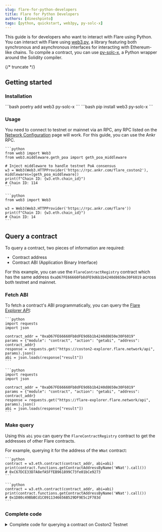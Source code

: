 ```yaml
---
slug: flare-for-python-developers
title: Flare for Python Developers
authors: [dineshpinto]
tags: [python, quickstart, web3py, py-solc-x]
---
```



This guide is for developers who want to interact with Flare using Python. You can interact with Flare using [web3.py](https://web3py.readthedocs.io/en/stable/), a library featuring both synchronous and asynchronous interfaces for interacting with Ethereum-like chains. To compile a contract, you can use [py-solc-x](https://solcx.readthedocs.io/en/latest/), a Python wrapper around the Solidity compiler.

{/* truncate */}

## Getting started

### Installation

<Tabs>
  <TabItem value="poetry" label="poetry" default>
    ```bash
    poetry add web3 py-solc-x
    ```

  </TabItem>
  <TabItem value="pip" label="pip">
    ```bash
    pip install web3 py-solc-x
    ```

  </TabItem>
</Tabs>

### Usage

You need to connect to testnet or mainnet via an RPC, any RPC listed on the [Network Configuration](../docs/flare/configuration#configuration) page will work. For this guide, you can use the Ankr RPC.

<Tabs groupId="network">
  <TabItem value="coston2" label="Coston2 Testnet" default>

    ```python
    from web3 import Web3
    from web3.middleware.geth_poa import geth_poa_middleware

    # Inject middleware to handle testnet PoA consensus
    w3 = Web3(Web3.HTTPProvider('https://rpc.ankr.com/flare_coston2'), middlewares=[geth_poa_middleware])
    print(f"Chain ID: {w3.eth.chain_id}")
    # Chain ID: 114
    ```

  </TabItem>
    <TabItem value="flare" label="Flare Mainnet">

    ```python
    from web3 import Web3

    w3 = Web3(Web3.HTTPProvider('https://rpc.ankr.com/flare'))
    print(f"Chain ID: {w3.eth.chain_id}")
    # Chain ID: 14
    ```

  </TabItem>
</Tabs>

## Query a contract

To query a contract, two pieces of information are required:

- Contract address
- Contract ABI (Application Binary Interface)

For this example, you can use the `FlareContractRegistry` contract which has the same address `0xaD67FE66660Fb8dFE9d6b1b4240d8650e30F6019` across both testnet and mainnet.

### Fetch ABI

To fetch a contract's ABI programmatically, you can query the [Flare Explorer API](https://flare-explorer.flare.network/api-docs):

<Tabs groupId="network">
  <TabItem value="coston2" label="Coston2 Testnet" default>

    ```python
    import requests
    import json

    contract_addr = "0xaD67FE66660Fb8dFE9d6b1b4240d8650e30F6019"
    params = {"module": "contract", "action": "getabi", "address": contract_addr}
    response = requests.get("https://coston2-explorer.flare.network/api", params).json()
    abi = json.loads(response["result"])
    ```

  </TabItem>
    <TabItem value="flare" label="Flare Mainnet">

    ```python
    import requests
    import json

    contract_addr = "0xaD67FE66660Fb8dFE9d6b1b4240d8650e30F6019"
    params = {"module": "contract", "action": "getabi", "address": contract_addr}
    response = requests.get("https://flare-explorer.flare.network/api", params).json()
    abi = json.loads(response["result"])
    ```

  </TabItem>
</Tabs>

### Make query

Using this `abi` you can query the `FlareContractRegistry` contract to get the addresses of other Flare contracts.

For example, querying it for the address of the `WNat` contract:

<Tabs groupId="network">
  <TabItem value="coston2" label="Coston2 Testnet" default>

    ```python
    contract = w3.eth.contract(contract_addr, abi=abi)
    print(contract.functions.getContractAddressByName('WNat').call())
    # 0xC67DCE33D7A8efA5FfEB961899C73fe01bCe9273
    ```

  </TabItem>
    <TabItem value="flare" label="Flare Mainnet">

    ```python
    contract = w3.eth.contract(contract_addr, abi=abi)
    print(contract.functions.getContractAddressByName('WNat').call())
    # 0x1D80c49BbBCd1C0911346656B529DF9E5c2F783d
    ```

  </TabItem>
</Tabs>

### Complete code

<Tabs groupId="network">
  <TabItem value="coston2" label="Coston2 Testnet" default>
    <details>
    <summary>Complete code for querying a contract on Coston2 Testnet</summary>

    ```python
    import requests
    import json

    from web3 import Web3
    from web3.middleware.geth_poa import geth_poa_middleware

    # Inject middleware to handle testnet PoA consensus
    w3 = Web3(Web3.HTTPProvider('https://rpc.ankr.com/flare_coston2'), middlewares=[geth_poa_middleware])
    print(f"Chain ID: {w3.eth.chain_id}")
    # Chain ID: 114

    # Fetch ABI
    registry_addr = "0xaD67FE66660Fb8dFE9d6b1b4240d8650e30F6019"
    params = {"module": "contract", "action": "getabi", "address": registry_addr}
    response = requests.get("https://coston2-explorer.flare.network/api", params).json()
    abi = json.loads(response["result"])

    # Query contract
    registry = w3.eth.contract(registry_addr, abi=abi)
    print(contract.functions.getContractAddressByName('WNat').call())
    # 0xC67DCE33D7A8efA5FfEB961899C73fe01bCe9273
    ```

    </details>

</TabItem>
<TabItem value="flare" label="Flare Mainnet">
    <details>
    <summary>Complete code for querying a contract on Flare Mainnet</summary>

    ```python
    import requests
    import json

    from web3 import Web3

    w3 = Web3(Web3.HTTPProvider('https://rpc.ankr.com/flare'))
    print(f"Chain ID: {w3.eth.chain_id}")
    # Chain ID: 14

    # Fetch ABI
    registry_addr = "0xaD67FE66660Fb8dFE9d6b1b4240d8650e30F6019"
    params = {"module": "contract", "action": "getabi", "address": registry_addr}
    response = requests.get("https://flare-explorer.flare.network/api", params).json()
    abi = json.loads(response["result"])

    # Query contract
    registry = w3.eth.contract(registry_addr, abi=abi)
    print(contract.functions.getContractAddressByName('WNat').call())
    # 0x1D80c49BbBCd1C0911346656B529DF9E5c2F783d
    ```
    </details>

</TabItem>
</Tabs>

## Compiling a contract

For this example, you can write a simple contract to query the FTSOv2 feed data. You can reuse the `FtsoV2FeedConsumer.sol` contract from the [FTSOv2 Basic Integration](../docs/ftso/guides/basic-integration) guide. Save the `.sol` file in the same folder as your Python script.

:::note
Double check the address of the FTSOv2 contract in `FtsoV2FeedConsumer.sol` to make sure it is the same as on the network you want to deploy your contract.
:::

### Set up helpers

To compile the contracts, you need to first set up some basic helper functions to read the `.sol` file and write the compiled output to a `.json` file. In a `utils.py` file, you can define the following functions:

```python title="utils.py"
import json
from pathlib import Path

CURRENT_DIR = Path(__file__).resolve().parent


def load_contract(name: str) -> str:
    """Load contract from file.

    :param name: Contract name
    :return: Contract code
    """
    with (CURRENT_DIR / f"{name}.sol").open() as file:
        return file.read()


def save_compiled_contract(name: str, compiled_contract: dict) -> None:
    """Save compiled contract to file.

    :param name: Contract name
    :param compiled_contract: Compiled contract
    """
    with (CURRENT_DIR / f"{name}.json").open("w") as file:
        json.dump(compiled_contract, file)
```

### Compile with solc

With these functions ready, you can now compile the contract. In a `compile_contracts.py` file, you can define the following code to install the correct version of the Solidity compiler and compile the contract:

```python title="compile_contracts.py"
from solcx import compile_standard

from .utils import load_contract, save_compiled_contract


if __name__ == "__main__":
    contract_name = "FtsoV2FeedConsumer"
    contract_code = load_contract(contract_name)

    # Install the solc compiler
    # Versions newer than 0.8.25 may work, but have not been tested
    solc_version = "0.8.25"
    install_solc(solc_version)

    # Compile the contract
    compiled_sol = compile_standard(
        {
            "language": "Solidity",
            "sources": {f"{contract_name}.sol": {"content": contract_code}},
            "settings": {
                "outputSelection": {
                    "*": {
                        "*": [
                            "abi",
                            "metadata",
                            "evm.bytecode",
                            "evm.bytecode.sourceMap",
                        ],
                    }
                },
                "optimizer": {"enabled": True, "runs": 200},
                "evmVersion": "london",
            },
        },
        solc_version=solc_version,
    )
    save_compiled_contract(contract_name, compiled_sol)
```

You can now run the `compile_contracts.py` script to compile the contract. The compiled output will be saved to `FtsoV2FeedConsumer.json`.

<Tabs>
  <TabItem value="poetry" label="poetry" default>
    ```bash
    poetry run python compile_contracts.py
    ```

  </TabItem>
  <TabItem value="pip" label="pip">
    ```bash
    python compile_contracts.py
    ```

  </TabItem>
</Tabs>

## Deploying a contract

To deploy a contract, you need to have an account with some testnet or mainnet gas tokens.

### Create account

You can create a new Flare account from the CLI:

<Tabs>
  <TabItem value="poetry" label="poetry" default>
    ```bash
    poetry run python -c "from web3 import Web3; w3 = Web3(); acc = w3.eth.account.create(); print(f'private key={w3.to_hex(acc.key)}, account={acc.address}')"
    ```

  </TabItem>
  <TabItem value="pip" label="pip">
    ```bash
    python -c "from web3 import Web3; w3 = Web3(); acc = w3.eth.account.create(); print(f'private key={w3.to_hex(acc.key)}, account={acc.address}')"
    ```

  </TabItem>
</Tabs>

This will output a new private key and an account pair.

:::warning

- Never share your private keys.
- Never put your private keys in source code.
- Never commit private keys to a Git repository.
  :::

You can save the account and private key into environment variables `ACCOUNT` and `ACCOUNT_PRIVATE_KEY` respectively.

:::note
You can also import the raw hex private key to MetaMask and any other wallet - the private key can be shared between your Python code and any number of wallets.
:::

### Fund account

- For testnet, you can use the testnet faucets on the [Network Configuration](../docs/flare/configuration#configuration) page to get some testnet gas tokens.
- For mainnet, you need to buy FLR in a cryptocurrency exchange such as Coinbase, Kraken etc.

### Set up helpers

To deploy the contract, you need to set up some basic helper functions to read the compiled contract output. Add the following function to `utils.py` file:

```python title="utils.py"
def load_contract_interface(name: str) -> dict:
    """Load contract interface.

    :param name: Contract name
    :return: Contract interface
    """
    with (CURRENT_DIR / f"{name}.json").open() as file:
        compiled_contract = json.load(file)
    return compiled_contract["contracts"][f"{name}.sol"][f"{name}"]
```

### Deploy with web3

With the functions and account ready, you can now deploy the contract. In a `deploy_contract.py` file, you can define the following code to deploy the contract:

```python title="deploy_contract.py"
from web3 import Web3

from .utils import load_contract_interface


if __name__ == "__main__":
    account, private_key = os.getenv("ACCOUNT"), os.getenv("ACCOUNT_PRIVATE_KEY")
    contract_interface = load_contract_interface("FtsoV2FeedConsumer")

    w3 = Web3(Web3.HTTPProvider("https://rpc.ankr.com/flare_coston2"))
    fast_updates_feed_consumer = w3.eth.contract(
        abi=contract_interface["abi"],
        bytecode=contract_interface["evm"]["bytecode"]["object"],
    )

    # Build transaction
    tx = fast_updates_feed_consumer.constructor().build_transaction(
        {
            "from": account,
            "nonce": w3.eth.get_transaction_count(account),
            "gasPrice": w3.eth.gas_price,
        }
    )

    # Sign transaction with private key
    signed_tx = w3.eth.account.sign_transaction(tx, private_key=private_key)

    print("Deploying Contract...")
    tx_hash = w3.eth.send_raw_transaction(signed_tx.rawTransaction)
    tx_receipt = w3.eth.wait_for_transaction_receipt(tx_hash)
    print(f"Contract deployed at {tx_receipt['contractAddress']}")
```

You can now run the `deploy_contract.py` script to deploy the contract. The contract address will be printed once the deployment is successful. You can make sure the deployment was successful by checking the contract address on a Block Explorer, whose links can be found on the Network Configuration](../docs/flare/configuration#configuration) page.

<Tabs>
  <TabItem value="poetry" label="poetry" default>
    ```bash
    poetry run python deploy_contract.py
    ```

  </TabItem>
  <TabItem value="pip" label="pip">
    ```bash
    python deploy_contract.py
    ```

  </TabItem>
</Tabs>

Congratulations! You have now successfully deployed a contract on Flare using Python.
